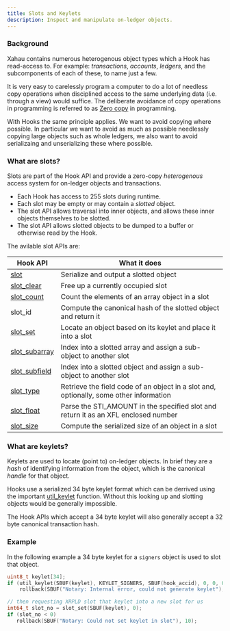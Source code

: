 ```yaml
---
title: Slots and Keylets
description: Inspect and manipulate on-ledger objects.
---
```


### Background

Xahau contains numerous heterogenous object types which a Hook has read-access to. For example: _transactions_, _accounts_, _ledgers_, and the subcomponents of each of these, to name just a few.

It is very easy to carelessly program a computer to do a lot of needless copy operations when disciplined access to the same underlying data (i.e. through a view) would suffice. The deliberate avoidance of copy operations in programming is referred to as [Zero copy](https://en.wikipedia.org/wiki/Zero-copy) in programming.

With Hooks the same principle applies. We want to avoid copying where possible. In particular we want to avoid as much as possible needlessly copying large objects such as whole ledgers, we also want to avoid serializaing and unserializing these where possible.

### What are slots?

Slots are part of the Hook API and provide a zero-copy _heterogenous_ access system for on-ledger objects and transactions.

* Each Hook has access to 255 slots during runtime.
* Each slot may be empty or may contain a _slotted_ object.
* The slot API allows traversal into inner objects, and allows these inner objects themselves to be slotted.
* The slot API allows slotted objects to be dumped to a buffer or otherwise read by the Hook.

The avilable slot APIs are:

| Hook API                                                             | What it does                                                                           |
| -------------------------------------------------------------------- | -------------------------------------------------------------------------------------- |
| [slot](../technical/hooks-functions/slot/slot.md)                    | Serialize and output a slotted object                                                  |
| [slot_clear](../technical/hooks-functions/slot/slot_clear.md)       | Free up a currently occupied slot                                                      |
| [slot_count](../technical/hooks-functions/slot/slot_count.md)       | Count the elements of an array object in a slot                                        |
| slot_id                                                             | Compute the canonical hash of the slotted object and return it                         |
| [slot_set](../technical/hooks-functions/slot/slot_set.md)           | Locate an object based on its keylet and place it into a slot                          |
| [slot_subarray](../technical/hooks-functions/slot/slot_subarray.md) | Index into a slotted array and assign a sub-object to another slot                     |
| [slot_subfield](../technical/hooks-functions/slot/slot_subfield.md) | Index into a slotted object and assign a sub-object to another slot                    |
| [slot_type](../technical/hooks-functions/slot/slot_type.md)         | Retrieve the field code of an object in a slot and, optionally, some other information |
| [slot_float](../technical/hooks-functions/slot/slot_float.md)       | Parse the STI_AMOUNT in the specified slot and return it as an XFL enclosed number    |
| [slot_size](../technical/hooks-functions/slot/slot_size.md)         | Compute the serialized size of an object in a slot                                     |

### What are keylets?

Keylets are used to locate (point to) on-ledger objects. In brief they are a _hash_ of identifying information from the object, which is the canonical _handle_ for that object.

Hooks use a serialized 34 byte keylet format which can be derrived using the important [util_keylet](ref:util_keylet) function. Without this looking up and slotting objects would be generally impossible.

<Aside type="tip">
  The Hook APIs which accept a 34 byte keylet will also generally accept a 32 byte canonical transaction hash.
</Aside>

### Example

In the following example a 34 byte keylet for a `signers` object is used to slot that object.

```c
uint8_t keylet[34];
if (util_keylet(SBUF(keylet), KEYLET_SIGNERS, SBUF(hook_accid), 0, 0, 0, 0) != 34)
    rollback(SBUF("Notary: Internal error, could not generate keylet"), 10);

// then requesting XRPLD slot that keylet into a new slot for us
int64_t slot_no = slot_set(SBUF(keylet), 0);
if (slot_no < 0)
   rollback(SBUF("Notary: Could not set keylet in slot"), 10);
```
